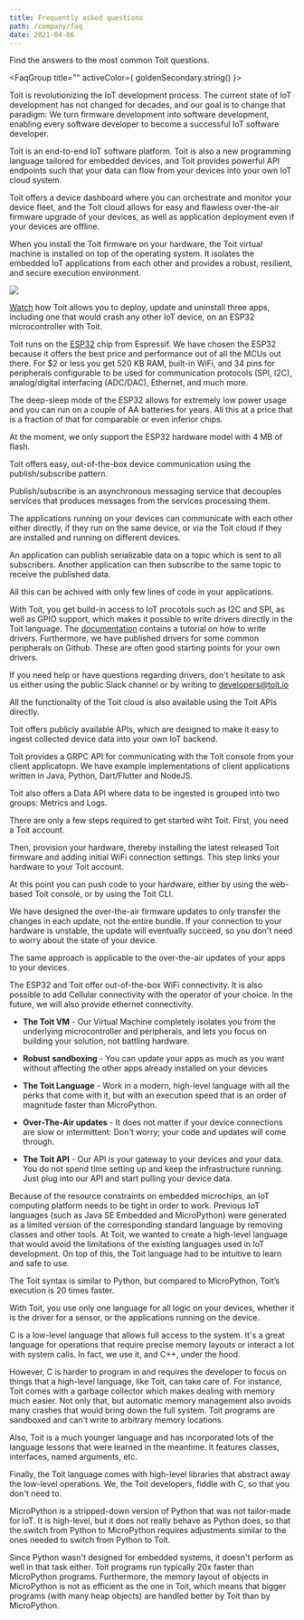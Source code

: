 ```yaml
---
title: Frequently asked questions
path: /company/faq
date: 2021-04-06
---
```



<PageTitle title="Frequently asked questions" subTitle="FAQ" />

<Section>

<CenteredBlock>

Find the answers to the most common Toit questions.

</CenteredBlock>

<FaqGroup title="" activeColor={ goldenSecondary.string() }>

<FaqEntry question="Why Toit?">

Toit is revolutionizing the IoT development process. The current state of IoT development has not changed for decades, and our goal
is to change that paradigm: We turn firmware development into software development, enabling every software developer to become a
successful IoT software developer.

</FaqEntry>
<FaqEntry question="What is Toit?">

Toit is an end-to-end IoT software platform. Toit is also a new programming language tailored for embedded devices,
and Toit provides powerful API endpoints such that your data can flow from your devices into your own IoT cloud system.

Toit offers a device dashboard where you can orchestrate and monitor your device fleet, and the Toit cloud allows for easy and flawless
over-the-air firmware upgrade of your devices, as well as application deployment even if your devices are offline.

</FaqEntry>

<FaqEntry question="Why add a virtual machine to an embedded device?">

When you install the Toit firmware on your hardware, the Toit virtual machine is installed on top of the operating system.
It isolates the embedded IoT applications from each other and provides a robust, resilient, and secure execution environment.

<img class="graphic" src={theStack} />

[Watch](https://www.youtube.com/watch?v=Nh83qoq0nKU) how
Toit allows you to deploy, update and uninstall three apps, including one that
would crash any other IoT device, on an ESP32 microcontroller with Toit.

</FaqEntry>
<FaqEntry question="Which chip models does Toit support?">

Toit runs on the [ESP32](https://www.espressif.com/en/products/socs/esp32) chip
from Espressif. We have chosen the ESP32 because it offers the best price and performance
out of all the MCUs out there. For $2 or less you get 520 KB RAM, built-in WiFi,
and 34 pins for peripherals configurable to be used for communication
protocols (SPI, I2C), analog/digital interfacing (ADC/DAC), Ethernet, and much
more.

The deep-sleep mode of the ESP32 allows for extremely low power usage and
you can run on a couple of AA batteries for years. All this at a price that is a
fraction of that for comparable or even inferior chips.

At the moment, we only support the ESP32 hardware model with 4 MB of flash.

</FaqEntry>
<FaqEntry question="How do my devices communicate with each other using Toit?">

Toit offers easy, out-of-the-box device communication using the publish/subscribe pattern.

Publish/subscribe is an asynchronous messaging service that decouples services that produces messages from the services processing them.

The applications running on your devices can communicate with each other either directly, if they run on the same device, or via the Toit cloud
if they are installed and running on different devices.

An application can publish serializable data on a topic which is sent to all subscribers. Another application can then subscribe to the same
topic to receive the published data.

All this can be achived with only few lines of code in your applications.

</FaqEntry>
<FaqEntry question="How do I write my own driver in Toit?">

With Toit, you get build-in access to IoT procotols such as I2C and SPI, as well as GPIO support, which makes it possible to write drivers directly in the Toit language.
The [documentation](https://docs.toit.io/sensors/drivers/sparkfun_joystick/) contains a tutorial on how to write drivers.
Furthermore, we have published drivers for some common peripherals on Github. These are often good starting points for your own drivers.

If you need help or have questions regarding drivers, don't hesitate to ask us either using the public Slack channel
or by writing to developers@toit.io

</FaqEntry>
<FaqEntry question="How can I get the device data into my own backend?">

All the functionality of the Toit cloud is also available using the Toit APIs
directly.

Toit offers publicly available APIs, which are designed to make it easy to ingest collected device data into your own IoT backend.

Toit provides a GRPC API for communicating with the Toit console from your client applicatopn.
We have example implementations of client applications written in Java, Python, Dart/Flutter and NodeJS.

Toit also offers a Data API where data to be ingested is grouped into two groups: Metrics and Logs.

</FaqEntry>
<FaqEntry question="How fast can I get started using Toit on my hardware?">

There are only a few steps required to get started wiht Toit. First, you need a Toit account.

Then, provision your hardware, thereby installing the latest released Toit firmware and adding initial WiFi connection settings.
This step links your hardware to your Toit account.

At this point you can push code to your hardware, either by using the web-based Toit console, or by using the Toit CLI.

</FaqEntry>
<FaqEntry question="How fast is over-the-air firmware updates of my devices?">

We have designed the over-the-air firmware updates to only transfer the changes in each update, not the entire bundle.
If your connection to your hardware is unstable, the update will eventually succeed, so you don't need to worry about the state of your device.

The same approach is applicable to the over-the-air updates of your apps to your devices.

</FaqEntry>
<FaqEntry question="Which types of connectivity does Toit offer?">

The ESP32 and Toit offer out-of-the-box WiFi connectivity. It is also possible
to add Cellular connectivity with the operator of your choice.
In the future, we will also provide ethernet connectivity.

</FaqEntry>
<FaqEntry question="How is Toit different from other IoT platforms?">

- **The Toit VM** - Our Virtual Machine completely isolates you from the
  underlying microcontroller and peripherals, and lets you focus on building your
  solution, not battling hardware.

- **Robust sandboxing** - You can update your apps as much as you want without
  affecting the other apps already installed on your devices

- **The Toit Language** - Work in a modern, high-level language with all the
  perks that come with it, but with an execution speed that is an order of
  magnitude faster than MicroPython.

- **Over-The-Air updates** - It does not matter if your device connections are
  slow or intermittent: Don't worry; your code and updates will come through.

- **The Toit API** - Our API is your gateway to your devices and your data. You
  do not spend time setting up and keep the infrastructure running. Just plug into
  our API and start pulling your device data.

</FaqEntry>
<FaqEntry question="Why create a new programming language?">

Because of the resource constraints on embedded microchips, an IoT computing
platform needs to be tight in order to work.
Previous IoT languages (such as Java SE Embedded and MicroPython) were generated
as a limited version of the corresponding standard language by removing classes
and other tools. At Toit, we wanted to create a high-level language that
would avoid the limitations of the existing languages used in IoT development.
On top of this, the Toit language had to be intuitive to learn and safe to use.

The Toit syntax is similar to Python, but compared to MicroPython, Toit’s execution
is 20 times faster.

With Toit, you use only one language for all logic on your devices, whether it
is the driver for a sensor, or the applications running on the device.

</FaqEntry>

<FaqEntry question="Why use Toit over C?">

C is a low-level language that allows full access to the system. It's a great
language for operations that require precise memory layouts or interact a lot
with system calls. In fact, we use it, and C++, under the hood.

However, C is harder to program in and requires the developer to focus on things
that a high-level language, like Toit, can take care of. For instance, Toit
comes with a garbage collector which makes dealing with memory much easier. Not
only that, but automatic memory management also avoids many crashes that would
bring down the full system. Toit programs are sandboxed and can't write to
arbitrary memory locations.

Also, Toit is a much younger language and has incorporated lots of the language
lessons that were learned in the meantime. It features classes, interfaces,
named arguments, etc.

Finally, the Toit language comes with high-level libraries that abstract away
the low-level operations. We, the Toit developers, fiddle with C, so that you
don't need to.

</FaqEntry>

<FaqEntry question="Why use Toit over MicroPython?">

MicroPython is a stripped-down version of Python that was not tailor-made for
IoT. It is high-level, but it does not really behave as Python does, so that the
switch from Python to MicroPython requires adjustments similar to the ones
needed to switch from Python to Toit.

Since Python wasn't designed for embedded systems, it doesn't perform as well in
that task either. Toit programs run typically 20x faster than MicroPython
programs. Furthermore, the memory layout of objects in MicroPython is not as
efficient as the one in Toit, which means that bigger programs (with many heap
objects) are handled better by Toit than by MicroPython.

</FaqEntry>

</FaqGroup>
</Section>
